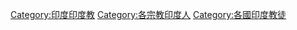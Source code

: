 {{Commonscat|Hindus from India}}

[[Category:印度印度教|Category:印度印度教]]
[[Category:各宗教印度人|Category:各宗教印度人]]
[[Category:各國印度教徒|Category:各國印度教徒]]